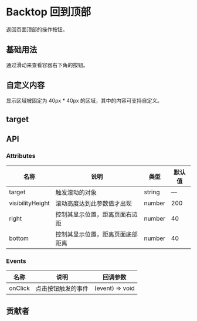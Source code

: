 # Backtop 回到顶部


返回页面顶部的操作按钮。

## 基础用法

通过滑动来查看容器右下角的按钮。

<CodeBlock name="BacktopBasic">
  <BacktopBasic />
</CodeBlock>

## 自定义内容

显示区域被固定为 40px * 40px 的区域，其中的内容可支持自定义。

<CodeBlock name="BacktopContent">
  <BacktopContent />
</CodeBlock>

## target

<CodeBlock name="BacktopTarget">
  <BacktopTarget />
</CodeBlock>

## API

### Attributes

| 名称             | 说明                             | 类型   | 默认值 |
| ---------------- | -------------------------------- | ------ | ------ |
| target           | 触发滚动的对象                   | string | —      |
| visibilityHeight | 滚动高度达到此参数值才出现       | number | 200    |
| right            | 控制其显示位置，距离页面右边距   | number | 40     |
| bottom           | 控制其显示位置，距离页面底部距离 | number | 40     |

### Events

| 名称    | 说明               | 回调参数        |
| ------- | ------------------ | --------------- |
| onClick | 点击按钮触发的事件 | (event) => void |

## 贡献者

<Contributor path="packages/Backtop/index.zh-CN.mdx" />